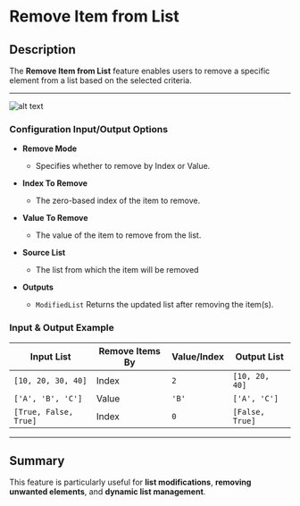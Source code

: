 # Remove Item from List  

## Description

The **Remove Item from List** feature enables users to remove a specific element from a list based on the selected criteria.  

---  
![alt text](../../../assets/variable/remove-item-from-list.png)

### Configuration Input/Output Options  

- **Remove Mode** 
  - Specifies whether to remove by Index or Value.

- **Index To Remove**
  - The zero-based index of the item to remove.

- **Value To Remove**
  - The value of the item to remove from the list.

- **Source List**
  - The list from which the item will be removed

- **Outputs**
  - `ModifiedList` Returns the updated list after removing the item(s).

### Input & Output Example  

| **Input List**       | **Remove Items By** | **Value/Index** | **Output List**     |
|----------------------|--------------------|----------------|---------------------|
| `[10, 20, 30, 40]`  | Index              | `2`            | `[10, 20, 40]`     |
| `['A', 'B', 'C']`   | Value              | `'B'`          | `['A', 'C']`       |
| `[True, False, True]` | Index            | `0`            | `[False, True]`    |

---  

## Summary

This feature is particularly useful for **list modifications**, **removing unwanted elements**, and **dynamic list management**.  